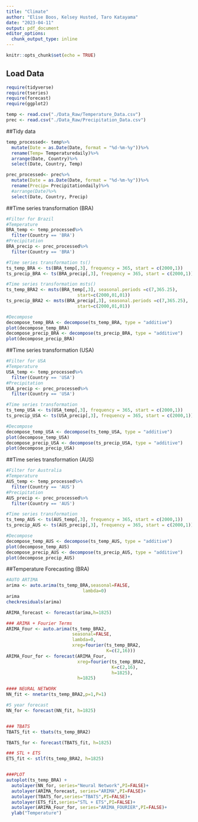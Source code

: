 ```yaml
---
title: "Climate"
author: "Elise Boos, Kelsey Husted, Taro Katayama"
date: "2023-04-11"
output: pdf_document
editor_options: 
  chunk_output_type: inline
---
```


```r
knitr::opts_chunk$set(echo = TRUE)
```

## Load Data

```r
require(tidyverse)
require(tseries)
require(forecast)
require(ggplot2)

temp <- read.csv("./Data_Raw/Temperature_Data.csv")
prec <- read.csv("./Data_Raw/Precipitation_Data.csv")
```


##Tidy data

```r
temp_processed<- temp%>%
  mutate(Date = as.Date(Date, format = "%d-%m-%y"))%>%
  rename(Temp= Temperaturedaily)%>%
  arrange(Date, Country)%>%
  select(Date, Country, Temp)

prec_processed<- prec%>%
  mutate(Date = as.Date(Date, format = "%d-%m-%y"))%>%
  rename(Precip= Precipitationdaily)%>%
  #arrange(Date)%>%
  select(Date, Country, Precip)
```


##Time series transformation (BRA)

```r
#Filter for Brazil 
#Temperature
BRA_temp <- temp_processed%>%
  filter(Country == 'BRA')
#Precipitation
BRA_precip <- prec_processed%>%
  filter(Country == 'BRA')

#Time series transformation ts()
ts_temp_BRA <- ts(BRA_temp[,3], frequency = 365, start = c(2000,1))
ts_precip_BRA <- ts(BRA_precip[,3], frequency = 365, start = c(2000,1))

#Time series transformation msts()
ts_temp_BRA2 <- msts(BRA_temp[,3], seasonal.periods =c(7,365.25),
                           start=c(2000,01,01))
ts_precip_BRA2 <- msts(BRA_precip[,3], seasonal.periods =c(7,365.25),
                           start=c(2000,01,01))

#Decompose
decompose_temp_BRA <- decompose(ts_temp_BRA, type = "additive")
plot(decompose_temp_BRA)
decompose_precip_BRA <- decompose(ts_precip_BRA, type = "additive")
plot(decompose_precip_BRA)
```


##Time series transformation (USA)

```r
#Filter for USA
#Temperature
USA_temp <- temp_processed%>%
  filter(Country == 'USA')
#Precipitation
USA_precip <- prec_processed%>%
  filter(Country == 'USA')

#Time series transformation
ts_temp_USA <- ts(USA_temp[,3], frequency = 365, start = c(2000,1))
ts_precip_USA <- ts(USA_precip[,3], frequency = 365, start = c(2000,1))

#Decompose
decompose_temp_USA <- decompose(ts_temp_USA, type = "additive")
plot(decompose_temp_USA)
decompose_precip_USA <- decompose(ts_precip_USA, type = "additive")
plot(decompose_precip_USA)
```


##Time series transformation (AUS)

```r
#Filter for Australia
#Temperature
AUS_temp <- temp_processed%>%
  filter(Country == 'AUS')
#Precipitation
AUS_precip <- prec_processed%>%
  filter(Country == 'AUS')

#Time series transformation
ts_temp_AUS <- ts(AUS_temp[,3], frequency = 365, start = c(2000,1))
ts_precip_AUS <- ts(AUS_precip[,3], frequency = 365, start = c(2000,1))

#Decompose
decompose_temp_AUS <- decompose(ts_temp_AUS, type = "additive")
plot(decompose_temp_AUS)
decompose_precip_AUS <- decompose(ts_precip_AUS, type = "additive")
plot(decompose_precip_AUS)
```

##Temperature Forecasting (BRA)
```r
#AUTO ARTIMA
arima <- auto.arima(ts_temp_BRA,seasonal=FALSE, 
                             lambda=0)
arima
checkresiduals(arima)

ARIMA_forecast <- forecast(arima,h=1825)

### ARIMA + Fourier Terms
ARIMA_Four <- auto.arima(ts_temp_BRA2,
                         seasonal=FALSE,
                         lambda=0,
                         xreg=fourier(ts_temp_BRA2,
                                      K=c(2,16)))
ARIMA_Four_for <- forecast(ARIMA_Four,
                           xreg=fourier(ts_temp_BRA2,
                                        K=c(2,16),
                                        h=1825),
                           h=1825)

#### NEURAL NETWORK 
NN_fit <- nnetar(ts_temp_BRA2,p=1,P=1)

#5 year forecast
NN_for <- forecast(NN_fit, h=1825)


### TBATS
TBATS_fit <- tbats(ts_temp_BRA2)

TBATS_for <- forecast(TBATS_fit, h=1825)

### STL + ETS
ETS_fit <- stlf(ts_temp_BRA2, h=1825)


###PLOT
autoplot(ts_temp_BRA) +
  autolayer(NN_for, series="Neural Network",PI=FALSE)+
  autolayer(ARIMA_forecast, series="ARIMA",PI=FALSE)+
  autolayer(TBATS_for,series="TBATS",PI=FALSE)+
  autolayer(ETS_fit,series="STL + ETS",PI=FALSE)+
  autolayer(ARIMA_Four_for, series="ARIMA_FOURIER",PI=FALSE)+
  ylab("Temperature") 

```
